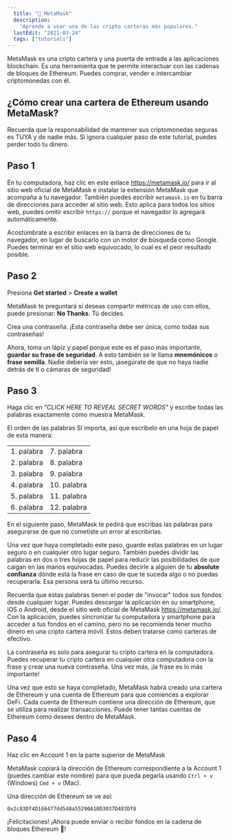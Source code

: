 ```yaml
---
  title: "🦊 MetaMask"
  description:
    "Aprende a usar una de las cripto carteras más populares."
  lastEdit: "2021-03-24"
  tags: ["tutorials"]
---
```


MetaMask es una cripto cartera y una puerta de entrada a las aplicaciones blockchain. Es una herramienta que te permite interactuar con las cadenas de bloques de Ethereum. Puedes comprar, vender e intercambiar criptomonedas con él.

## ¿Cómo crear una cartera de Ethereum usando MetaMask?

<Callout>
  Recuerda que la responsabilidad de mantener sus criptomonedas seguras es TUYA
  y de nadie más. Si ignora cualquier paso de este tutorial, puedes perder todo
  tu dinero.
</Callout>

## Paso 1

En tu computadora, haz clic en este enlace https://metamask.io/ para ir al sitio web oficial de MetaMask e instalar la extensión MetaMask que acompaña a tu navegador. También puedes escribir `metamask.io` en
tu barra de direcciones para acceder al sitio web. Esto aplica para todos los sitios web, puedes omitir
escribir `https://` porque el navegador lo agregará automáticamente.

<Callout>
  Acostúmbrate a escribir enlaces en la barra de direcciones de tu navegador, en
  lugar de buscarlo con un motor de búsqueda como Google. Puedes terminar en el
  sitio web equivocado, lo cual es el peor resultado posible.
</Callout>

## Paso 2

Presiona **Get started** > **Create a wallet**

<Photo
  src="/img/new-to-metamask-865x484.png"
  alt="Comienza a configurar MetaMask"
  width={865}
  height={484}
/>

MetaMask te preguntará si deseas compartir métricas de uso con ellos, puede presionar: **No Thanks**. Tú decides.

Crea una contraseña. ¡Esta contraseña debe ser única, como todas sus contraseñas!

Ahora, toma un lápiz y papel porque este es el paso más importante, **guardar su frase de seguridad**. A esto también se le llama **mnemónicos** o **frase semilla**. Nadie debería ver esto, ¡asegúrate de que no haya nadie detrás de ti o cámaras de seguridad!

## Paso 3

Haga clic en _"CLICK HERE TO REVEAL SECRET WORDS"_ y escribe todas las palabras exactamente como muestra MetaMask.

<Photo
  src="/img/secret-words-774x556.png"
  alt="Paso para revelar y escribir las palabras secretas"
  width={774}
  height={556}
/>

El orden de las palabras SI importa, así que escríbelo en una hoja de papel de esta manera:

|            |             |
| ---------- | ----------- |
| 1. palabra | 7. palabra  |
| 2. palabra | 8. palabra  |
| 3. palabra | 9. palabra  |
| 4. palabra | 10. palabra |
| 5. palabra | 11. palabra |
| 6. palabra | 12. palabra |

En el siguiente paso, MetaMask te pedirá que escribas las palabras para asegurarse de que no cometiste un error al escribirlas.

Una vez que haya completado este paso, guarde estas palabras en un lugar seguro o en cualquier otro lugar seguro. También puedes dividir las palabras en dos o tres hojas de papel para reducir las posibilidades de que caigan en las manos equivocadas. Puedes decirle a alguien de tu **absolute confianza** dónde está la frase en caso de que te suceda algo o no puedas recuperarla. Esa persona será tu último recurso.

Recuerda que estas palabras tienen el poder de "invocar" todos sus fondos desde cualquier lugar. Puedes descargar la aplicación en su smartphone, iOS o Android, desde el sitio web oficial de MetaMask https://metamask.io/. Con la aplicación, puedes sincronizar tu computadora y smartphone para acceder a tus fondos en el camino, pero no se recomienda tener mucho dinero en una cripto cartera móvil. Estos deben tratarse como carteras de efectivo.

La contraseña es solo para asegurar tu cripto cartera en la computadora. Puedes recuperar tu cripto cartera en cualquier otra computadora con la frase y crear una nueva contraseña. Una vez más, ¡la frase es lo más importante!

Una vez que esto se haya completado, MetaMask habrá creado una cartera de Ethereum y una cuenta de Ethereum para que comiences a explorar DeFi. Cada cuenta de Ethereum contiene una dirección de Ethereum, que se utiliza para realizar transacciones. Puede tener tantas cuentas de Ethereum como desees dentro de MetaMask.

## Paso 4

Haz clic en Account 1 en la parte superior de MetaMask

<Photo
  src="/img/success-563x587.png"
  alt="Primera vista a una cuenta de MetaMask"
  width={563}
  height={587}
/>

MetaMask copiará la dirección de Ethereum correspondiente a la Account 1 (puedes cambiar este nombre) para que pueda pegarla usando `Ctrl + v` (Windows) `Cmd + v` (Mac).

Una dirección de Ethereum se ve así:

```
0x2c83Df4D166477dd548a55290A10D3037D483Df8
```

¡Felicitaciones! ¡Ahora puede enviar o recibir fondos en la cadena de bloques Ethereum 🎉!
